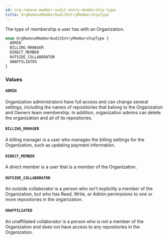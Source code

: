 ```yaml
---
id: org-remove-member-audit-entry-membership-type
title: OrgRemoveMemberAuditEntryMembershipType
---
```


The type of membership a user has with an Organization.

```graphql
enum OrgRemoveMemberAuditEntryMembershipType {
  ADMIN
  BILLING_MANAGER
  DIRECT_MEMBER
  OUTSIDE_COLLABORATOR
  UNAFFILIATED
}
```

### Values

#### `ADMIN`

Organization administrators have full access and can change several settings,
including the names of repositories that belong to the Organization and Owners
team membership. In addition, organization admins can delete the organization
and all of its repositories.

#### `BILLING_MANAGER`

A billing manager is a user who manages the billing settings for the Organization, such as updating payment information.

#### `DIRECT_MEMBER`

A direct member is a user that is a member of the Organization.

#### `OUTSIDE_COLLABORATOR`

An outside collaborator is a person who isn't explicitly a member of the
Organization, but who has Read, Write, or Admin permissions to one or more
repositories in the organization.

#### `UNAFFILIATED`

An unaffiliated collaborator is a person who is not a member of the
Organization and does not have access to any repositories in the Organization.
